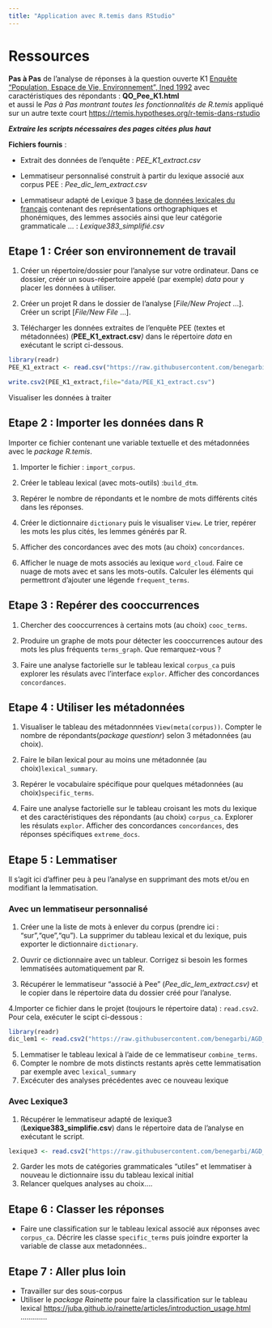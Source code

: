 ```yaml
---
title: "Application avec R.temis dans RStudio"
---
```


# Ressources

**Pas à Pas** de l'analyse de réponses à la question ouverte K1 [Enquête "Population, Espace de Vie, Environnement", Ined 1992](<https://data.ined.fr/index.php/catalog/41>) avec caractéristiques des répondants : **QO_Pee_K1.html**\
et aussi le *Pas à Pas montrant toutes les fonctionnalités de R.temis* appliqué sur un autre texte court <https://rtemis.hypotheses.org/r-temis-dans-rstudio>

***Extraire les scripts nécessaires des pages citées plus haut***

**Fichiers fournis** :

-   Extrait des données de l'enquête : *PEE_K1_extract.csv*

-   Lemmatiseur personnalisé construit à partir du lexique associé aux corpus PEE : *Pee_dic_lem_extract.csv*

-   Lemmatiseur adapté de Lexique 3 [base de données lexicales du français](https://chrplr.github.io/openlexicon/datasets-info/Lexique382/README-Lexique.html) contenant des représentations orthographiques et phonémiques, des lemmes associés ainsi que leur catégorie grammaticale ... : *Lexique383_simplifié.csv*

## Etape 1 : Créer son environnement de travail

1.  Créer un répertoire/dossier pour l'analyse sur votre ordinateur. Dans ce dossier, créér un sous-répertoire appelé (par exemple) *data* pour y placer les données à utiliser.

2.  Créer un projet R dans le dossier de l'analyse \[*File/New Project* ...\]. Créer un script \[*File/New File* ...\].

3. Télécharger les données extraites de l'enquête PEE (textes et métadonnées) (**PEE_K1_extract.csv***)* dans le répertoire *data* en exécutant le script ci-dessous.

```r
library(readr)
PEE_K1_extract <- read.csv("https://raw.githubusercontent.com/benegarbi/AGD_QO/master/data/PEE_K1_extract.csv", sep=";")

write.csv2(PEE_K1_extract,file="data/PEE_K1_extract.csv")
```

Visualiser les données à traiter


## Etape 2 : Importer les données dans R

Importer ce fichier contenant une variable textuelle et des métadonnées avec le *package R.temis*.

1.  Importer le fichier : `import_corpus`.

2.  Créer le tableau lexical (avec mots-outils) :`build_dtm`.

3.  Repérer le nombre de répondants et le nombre de mots différents cités dans les réponses.

4.  Créer le dictionnaire `dictionary` puis le visualiser `View`. Le trier, repérer les mots les plus cités, les lemmes générés par R.

5.  Afficher des concordances avec des mots (au choix) `concordances`.

6.  Afficher le nuage de mots associés au lexique `word_cloud`. Faire ce nuage de mots avec et sans les mots-outils. Calculer les éléments qui permettront d'ajouter une légende `frequent_terms`.

## Etape 3 : Repérer des cooccurrences

1.  Chercher des cooccurrences à certains mots (au choix) `cooc_terms`.

2.  Produire un graphe de mots pour détecter les cooccurrences autour des mots les plus fréquents `terms_graph`. Que remarquez-vous ?

3.  Faire une analyse factorielle sur le tableau lexical `corpus_ca` puis explorer les résulats avec l'interface `explor`. Afficher des concordances `concordances`.

## Etape 4 : Utiliser les métadonnées

1.  Visualiser le tableau des métadonnnées `View(meta(corpus))`. Compter le nombre de répondants(*package questionr*) selon 3 métadonnées (au choix).

2.  Faire le bilan lexical pour au moins une métadonnée (au choix)`lexical_summary`.

3.  Repérer le vocabulaire spécifique pour quelques métadonnées (au choix)`specific_terms`.

4.  Faire une analyse factorielle sur le tableau croisant les mots du lexique et des caractéristiques des répondants (au choix) `corpus_ca`. Explorer les résulats `explor`. Afficher des concordances `concordances`, des réponses spécifiques `extreme_docs`.

## Etape 5 : Lemmatiser

Il s'agit ici d'affiner peu à peu l'analyse en supprimant des mots et/ou en modifiant la lemmatisation.

### Avec un lemmatiseur personnalisé

1.  Créer une la liste de mots à enlever du corpus (prendre ici : "sur","que","qu"). La supprimer du tableau lexical et du lexique, puis exporter le dictionnaire `dictionary`.

2.  Ouvrir ce dictionnaire avec un tableur. Corrigez si besoin les formes lemmatisées automatiquement par R.

3.  Récupérer le lemmatiseur "associé à Pee" (*Pee_dic_lem_extract.csv)* et le copier dans le répertoire data du dossier créé pour l'analyse.

4.Importer ce fichier dans le projet (toujours le répertoire data) : `read.csv2`. Pour cela, exécuter le scipt ci-dessous :

```r
library(readr)
dic_lem1 <- read.csv2("https://raw.githubusercontent.com/benegarbi/AGD_QO/master/data/Pee_dic_lem_extract.csv", sep=";",row.names=1)
```


5.  Lemmatiser le tableau lexical à l'aide de ce lemmatiseur `combine_terms`.
6.  Compter le nombre de mots distincts restants après cette lemmatisation par exemple avec `lexical_summary`
7.  Excécuter des analyses précédentes avec ce nouveau lexique

### Avec Lexique3

1.  Récupérer le lemmatiseur adapté de lexique3 (**Lexique383_simplifie.csv**) dans le répertoire data de l'analyse en exécutant le script.

```r
lexique3 <- read.csv2("https://raw.githubusercontent.com/benegarbi/AGD_QO/master/data/Lexique383_simplifie.csv", sep=",", fileEncoding="UTF-8")
```


2.  Garder les mots de catégories grammaticales "utiles" et lemmatiser à nouveau le dictionnaire issu du tableau lexical initial
3.  Relancer quelques analyses au choix....

## Etape 6 : Classer les réponses

-   Faire une classification sur le tableau lexical associé aux réponses avec `corpus_ca`. Décrire les classe `specific_terms` puis joindre exporter la variable de classe aux metadonnées..

## Etape 7 : Aller plus loin

-   Travailler sur des sous-corpus
-   Utiliser le *package Rainette* pour faire la classification sur le tableau lexical <https://juba.github.io/rainette/articles/introduction_usage.html> .............
